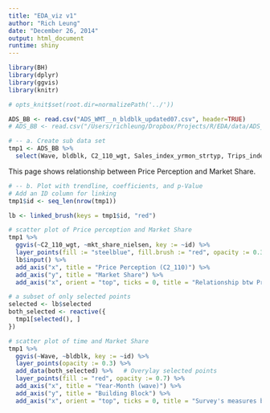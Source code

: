 ```yaml
---
title: "EDA_viz v1"
author: "Rich Leung"
date: "December 26, 2014"
output: html_document
runtime: shiny
---
```

```r
library(BH)
library(dplyr)
library(ggvis)
library(knitr)

# opts_knit$set(root.dir=normalizePath('../'))
```

```r
ADS_BB <- read.csv("ADS_WMT__n_bldblk_updated07.csv", header=TRUE)
# ADS_BB <- read.csv("/Users/richleung/Dropbox/Projects/R/EDA/data/ADS_WMT__n_bldblk_updated07.csv", header=TRUE)

# -- a. Create sub data set
tmp1 <- ADS_BB %>% 
  select(Wave, bldblk, C2_110_wgt, Sales_index_yrmon_strtyp, Trips_index_yrmon_strtyp, mkt_share_nielsen)
```

This page shows relationship between Price Perception and Market Share.

```r

# -- b. Plot with trendline, coefficients, and p-Value
# Add an ID column for linking
tmp1$id <- seq_len(nrow(tmp1))

lb <- linked_brush(keys = tmp1$id, "red")

# scatter plot of Price perception and Market Share
tmp1 %>% 
  ggvis(~C2_110_wgt, ~mkt_share_nielsen, key := ~id) %>% 
  layer_points(fill := "steelblue", fill.brush := "red", opacity := 0.3) %>% 
  lb$input() %>% 
  add_axis("x", title = "Price Perception (C2_110)") %>% 
  add_axis("y", title = "Market Share") %>% 
  add_axis("x", orient = "top", ticks = 0, title = "Relationship btw Price perception & Market Share by Bldg Blk by Mo.")

# a subset of only selected points
selected <- lb$selected
both_selected <- reactive({
  tmp1[selected(), ]
})

# scatter plot of time and Market Share
tmp1 %>% 
  ggvis(~Wave, ~bldblk, key := ~id) %>% 
  layer_points(opacity := 0.3) %>% 
  add_data(both_selected) %>%   # Overylay selected points
  layer_points(fill := "red", opacity := 0.7) %>% 
  add_axis("x", title = "Year-Month (wave)") %>% 
  add_axis("y", title = "Building Block") %>% 
  add_axis("x", orient = "top", ticks = 0, title = "Survey's measures by Building Block over time (21 mo.)")
```